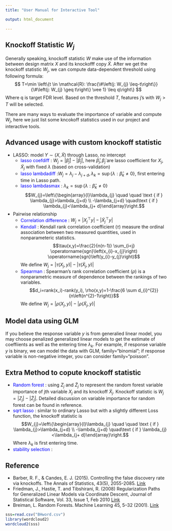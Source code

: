 ```yaml
---
title: "User Manual for Interactive Tool"

output: html_document
   
---
```



## Knockoff Statistic $W_j$

Generally speaking, knockoff statistic $W$ make use of the information between design matrix $X$ and its knockofff copy $\tilde{X}$. After we get the knockoff statistic $W_j$, we can compute data-dependent threshold using following formula:
$$
T=\min \left\{t \in \mathcal{R}: \frac{\#\left(j: W_{j} \leq-t\right\}}{\#\left(j: W_{j} \geq t\right\} \vee 1} \leq q\right\}
$$
Where q is target FDR level. Based on the threshold $T$, features j's with $W_j>T$ will be selected.

There are many ways to evaluate the importance of variable and compute $W_j$, here we just list some kncokoff statistics used in our project and interactive tools.

## Advanced usage with custom knockoff statistic

* LASSO:  model $Y\sim(X,\tilde{X})$ through Lasso, no intercept
    + <span style="color:blue">lasso coefdiff</span> : $W_j=|\hat{\beta}_j|-|\tilde{\beta}_j|$, here $\hat{\beta}_j, \tilde{\beta}_j$ are lasso coefficient for $X_j, \tilde{X}_j$ with fixed $\lambda$ (based on cross-validation)
    + <span style="color:blue">lasso lambdadiff</span> :$W_{j}=\lambda_{j}-\lambda_{j + d}, \lambda_{k}=\sup \left\{\lambda: \hat{\beta}_{k} \neq 0\right\}$, first entering time in Lasso path.
    + <span style="color:blue">lasso lambdasmax</span> : $\lambda_{k}=\sup \left\{\lambda: \hat{\beta}_{k} \neq 0\right\}$
    $$W_{j}=\left\{\begin{array}{l}\lambda_{j} \quad \quad  \text { if } \lambda_{j}>\lambda_{j+d} \\ -\lambda_{j+d} \quad\text { if } \lambda_{j}<\lambda_{j+ d}\end{array}\right.$$
    
* Pairwise relationship
    + <span style="color:blue">Correlation difference</span> : $W_j=\left|X_{j}^{\top} y\right|-\left|\tilde{X}_{j}^{\top} y\right|$
    + <span style="color:blue">Kendall</span> : Kendall rank correlation coefficient $(\tau)$  measure the ordinal association between two measured quantities, used in nonparameteric statistics.
    $$\tau(x,y)=\frac{2}{n(n-1)} \sum_{i<j} \operatorname{sgn}\left(x_{i}-x_{j}\right) \operatorname{sgn}\left(y_{i}-y_{j}\right)$$
    We define  $W_j=|\tau(X_j,y)|-|\tau(\tilde{X}_j,y)|$
    + <span style="color:blue">Spearman</span> : Spearman's rank correlation coefficient ($\rho$) is a nonparametric measure of  dependence between the rankings of two variables.
    $$d_i=rank(x_i)-rank(y_i), \rho(x,y)=1-\frac{6 \sum d_{i}^{2}}{n\left(n^{2}-1\right)}$$
    We define $W_j=|\rho(X_j,y)|-|\rho(\tilde{X}_j,y)|$

## Model data using GLM

If you believe the response variable $y$ is from generalied linear model, you may choose penalized generalized linear models to get the estimate of coeffiients as well as the entering time $\lambda_k$. For example, if response variable $y$ is binary, we can model the data with GLM, family="binomial"; if response variable is non-negative integer, you can consider family="poisson".

## Extra Method to copute knockoff statistic

* <span style="color:blue">Random forest</span> : using $Z_j$ and $\tilde{Z}_j$ to represent the random forest variable importance of jth variable $X_j$ and its knockoff $\tilde{X}_j$. Knockoff statistic is $W_j=|Z_j|-|\tilde{Z}_j|$. Detailed discussion on variable importance for random forest can be found in reference.
* <span style="color:blue">sqrt lasso</span> : similar to ordinary Lasso but with a slightly different Loss function, the knockoff statistic is $$W_{j}=\left\{\begin{array}{l}\lambda_{j} \quad \quad  \text { if } \lambda_{j}>\lambda_{j+d} \\ -\lambda_{j+d} \quad\text { if } \lambda_{j}<\lambda_{j+ d}\end{array}\right.$$
Where $\lambda_k$ is first entering time.
* <span style="color:blue">stability selection</span> :









## Reference
* Barber, R. F., & Candes, E. J. (2015). Controlling the false discovery rate via knockoffs. The Annals of Statistics, 43(5), 2055-2085. [Link](https://projecteuclid.org/euclid.aos/1438606853)
* Friedman, J., Hastie, T. and Tibshirani, R. (2008) Regularization Paths for Generalized Linear Models via Coordinate Descent, Journal of Statistical Software, Vol. 33, Issue 1, Feb 2010 [Link](http://www.jstatsoft.org/v33/i01/)
* Breiman, L. Random Forests. Machine Learning 45, 5–32 (2001). [Link](https://doi.org/10.1023/A:1010933404324)


```r
sss=read.csv("BHword.csv")
library(wordcloud2)
wordcloud2(sss)
```


























